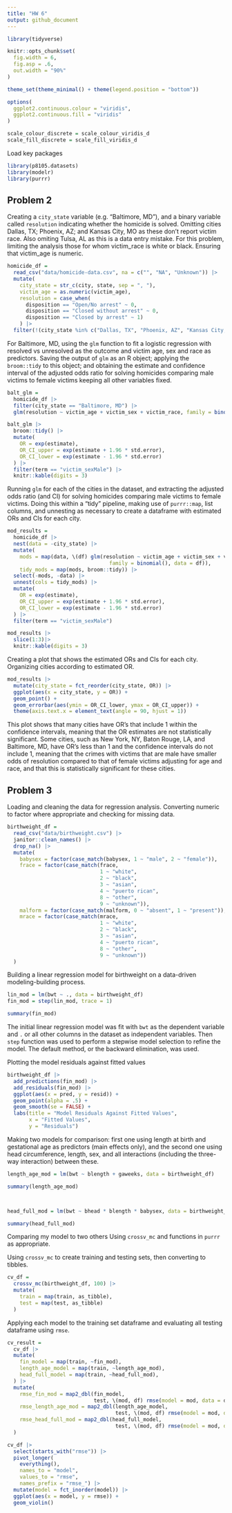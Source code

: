 ```yaml
---
title: "HW 6"
output: github_document
---
```


```r
library(tidyverse)

knitr::opts_chunk$set(
  fig.width = 6,
  fig.asp = .6,
  out.width = "90%"
)

theme_set(theme_minimal() + theme(legend.position = "bottom"))

options(
  ggplot2.continuous.colour = "viridis",
  ggplot2.continuous.fill = "viridis"
)

scale_colour_discrete = scale_colour_viridis_d
scale_fill_discrete = scale_fill_viridis_d
```


Load key packages

```r
library(p8105.datasets)
library(modelr)
library(purrr)
```

## Problem 2

Creating a `city_state` variable (e.g. “Baltimore, MD”), and a binary variable called `resolution` indicating whether the homicide is solved. Omitting cities Dallas, TX; Phoenix, AZ; and Kansas City, MO as these don’t report victim race. Also omiting Tulsa, AL as this is a data entry mistake. For this problem, limiting the analysis those for whom victim_race is white or black. Ensuring that victim_age is numeric.

```r
homicide_df = 
  read_csv("data/homicide-data.csv", na = c("", "NA", "Unknown")) |> 
  mutate(
    city_state = str_c(city, state, sep = ", "),
    victim_age = as.numeric(victim_age),
    resolution = case_when(
      disposition == "Open/No arrest" ~ 0,
      disposition == "Closed without arrest" ~ 0,
      disposition == "Closed by arrest" ~ 1)
    ) |> 
  filter(!(city_state %in% c("Dallas, TX", "Phoenix, AZ", "Kansas City, MO", "Tulsa, AL"))) |> filter(victim_race %in% c("White", "Black"))
```


For Baltimore, MD, using the `glm` function to fit a logistic regression with resolved vs unresolved as the outcome and victim age, sex and race as predictors. Saving the output of `glm` as an R object; applying the `broom::tidy` to this object; and obtaining the estimate and confidence interval of the adjusted odds ratio for solving homicides comparing male victims to female victims keeping all other variables fixed.

```r
balt_glm =
  homicide_df |> 
  filter(city_state == "Baltimore, MD") |> 
  glm(resolution ~ victim_age + victim_sex + victim_race, family = binomial(), data = _)

balt_glm |> 
  broom::tidy() |> 
  mutate(
    OR = exp(estimate),
    OR_CI_upper = exp(estimate + 1.96 * std.error), 
    OR_CI_lower = exp(estimate - 1.96 * std.error)
  ) |> 
  filter(term == "victim_sexMale") |> 
  knitr::kable(digits = 3)
```


Running `glm` for each of the cities in the dataset, and extracting the adjusted odds ratio (and CI) for solving homicides comparing male victims to female victims. Doing this within a “tidy” pipeline, making use of `purrr::map`, list columns, and unnesting as necessary to create a dataframe with estimated ORs and CIs for each city.


```r
mod_results =
  homicide_df |> 
  nest(data = -city_state) |> 
  mutate(
    mods = map(data, \(df) glm(resolution ~ victim_age + victim_sex + victim_race,
                                 family = binomial(), data = df)),
    tidy_mods = map(mods, broom::tidy)) |> 
  select(-mods, -data) |> 
  unnest(cols = tidy_mods) |> 
  mutate(
    OR = exp(estimate),
    OR_CI_upper = exp(estimate + 1.96 * std.error), 
    OR_CI_lower = exp(estimate - 1.96 * std.error)
  ) |> 
  filter(term == "victim_sexMale")

mod_results |> 
  slice(1:3)|> 
  knitr::kable(digits = 3)
```


Creating a plot that shows the estimated ORs and CIs for each city. Organizing cities according to estimated OR. 


```r
mod_results |> 
  mutate(city_state = fct_reorder(city_state, OR)) |> 
  ggplot(aes(x = city_state, y = OR)) +
  geom_point() +
  geom_errorbar(aes(ymin = OR_CI_lower, ymax = OR_CI_upper)) +
  theme(axis.text.x = element_text(angle = 90, hjust = 1))
```


This plot shows that many cities have OR's that include 1 within the confidence intervals, meaning that the OR estimates are not statistically significant. Some cities, such as New York, NY, Baton Rouge, LA, and Baltimore, MD, have OR's less than 1 and the confidence intervals do not include 1, meaning that the crimes with victims that are male have smaller odds of resolution compared to that of female victims adjusting for age and race, and that this is statistically significant for these cities. 



## Problem 3

Loading and cleaning the data for regression analysis. Converting numeric to factor where appropriate and checking for missing data.

```r
birthweight_df =
  read_csv("data/birthweight.csv") |> 
  janitor::clean_names() |>
  drop_na() |> 
  mutate(
    babysex = factor(case_match(babysex, 1 ~ "male", 2 ~ "female")),
    frace = factor(case_match(frace, 
                              1 ~ "white", 
                              2 ~ "black", 
                              3 ~ "asian", 
                              4 ~ "puerto rican", 
                              8 ~ "other", 
                              9 ~ "unknown")),
    malform = factor(case_match(malform, 0 ~ "absent", 1 ~ "present")),
    mrace = factor(case_match(mrace, 
                              1 ~ "white", 
                              2 ~ "black", 
                              3 ~ "asian", 
                              4 ~ "puerto rican", 
                              8 ~ "other", 
                              9 ~ "unknown"))
  )
```


Building a linear regression model for birthweight on a data-driven modeling-building process.

```r
lin_mod = lm(bwt ~ ., data = birthweight_df)
fin_mod = step(lin_mod, trace = 1)

summary(fin_mod)
```

The initial linear regression model was fit with `bwt` as the dependent variable and `.` or all other columns in the dataset as independent variables. Then `step` function was used to perform a stepwise model selection to refine the model. The default method, or the backward elimination, was used.

Plotting the model residuals against fitted values

```r
birthweight_df |> 
  add_predictions(fin_mod) |> 
  add_residuals(fin_mod) |> 
  ggplot(aes(x = pred, y = resid)) +
  geom_point(alpha = .5) +
  geom_smooth(se = FALSE) +
  labs(title = "Model Residuals Against Fitted Values",
       x = "Fitted Values",
       y = "Residuals")
```


Making two models for comparison: first one using length at birth and gestational age as predictors (main effects only), and the second one using head circumference, length, sex, and all interactions (including the three-way interaction) between these. 

```r
length_age_mod = lm(bwt ~ blength + gaweeks, data = birthweight_df)

summary(length_age_mod)



head_full_mod = lm(bwt ~ bhead * blength * babysex, data = birthweight_df)

summary(head_full_mod)
```


Comparing my model to two others Using `crossv_mc` and functions in `purrr` as appropriate. 

Using `crossv_mc` to create training and testing sets, then converting to tibbles.

```r
cv_df =
  crossv_mc(birthweight_df, 100) |> 
  mutate(
    train = map(train, as_tibble),
    test = map(test, as_tibble)
  )
```


Applying each model to the training set dataframe and evaluating all testing dataframe using `rmse`.

```r
cv_result =
  cv_df |> 
  mutate(
    fin_model = map(train, ~fin_mod),
    length_age_model = map(train, ~length_age_mod),
    head_full_model = map(train, ~head_full_mod),
  ) |> 
  mutate(
    rmse_fin_mod = map2_dbl(fin_model, 
                            test, \(mod, df) rmse(model = mod, data = df)),
    rmse_length_age_mod = map2_dbl(length_age_model, 
                                   test, \(mod, df) rmse(model = mod, data = df)),
    rmse_head_full_mod = map2_dbl(head_full_model, 
                                   test, \(mod, df) rmse(model = mod, data = df))
  )

cv_df |> 
  select(starts_with("rmse")) |> 
  pivot_longer(
    everything(),
    names_to = "model", 
    values_to = "rmse",
    names_prefix = "rmse_") |> 
  mutate(model = fct_inorder(model)) |> 
  ggplot(aes(x = model, y = rmse)) + 
  geom_violin()

```

